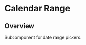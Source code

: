 
<Meta of={CalendarRangeStories} />

# Calendar Range

<ResourceLinks
  sourceCode="https://github.com/cultureamp/kaizen-design-system/tree/main/packages/components/src/Calendar/CalendarRange"
  figma="https://www.figma.com/file/eZKEE5kXbEMY3lx84oz8iN/%F0%9F%92%9C-UI-Kit%3A-Heart?type=design&node-id=10458%3A45652&mode=design&t=WD0ZquIVDw92Hu2N-1"
  designGuidelines="https://cultureamp.atlassian.net/wiki/spaces/DesignSystem/pages/3082094237/Date+Range+Picker"
  className="!mb-8"
/>


<Installation
  installCommand="yarn add @kaizen/components"
  importStatement='import { CalendarRange } from "@kaizen/components"'
/>

## Overview

Subcomponent for date range pickers.

<Canvas of={CalendarRangeStories.Playground} />
<Controls of={CalendarRangeStories.Playground} />
